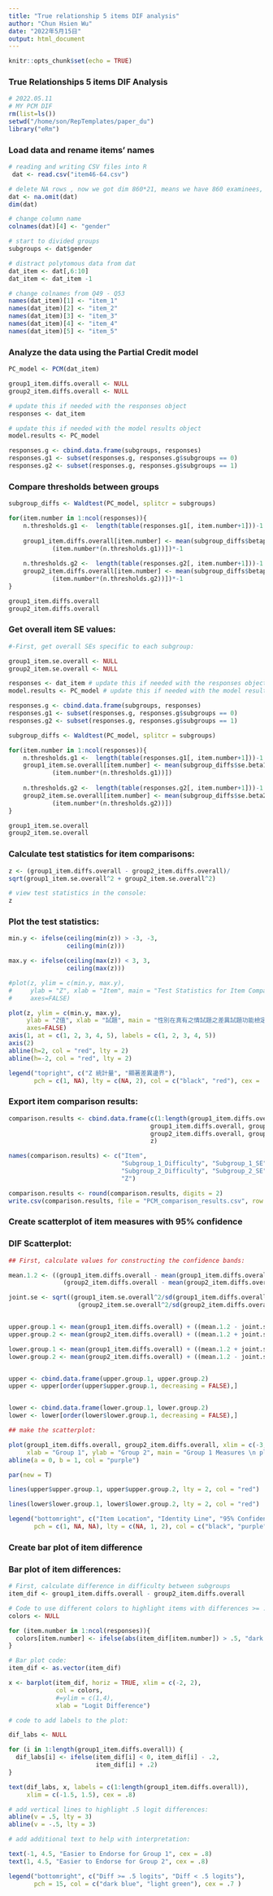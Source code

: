 ```yaml
---
title: "True relationship 5 items DIF analysis"
author: "Chun Hsien Wu"
date: "2022年5月15日"
output: html_document
---
```


```r
knitr::opts_chunk$set(echo = TRUE)
```

### True Relationships 5 items DIF Analysis
```r
# 2022.05.11
# MY PCM DIF
rm(list=ls())
setwd("/home/son/RepTemplates/paper_du")
library("eRm")
```

### Load data and rename items' names 
```r
# reading and writing CSV files into R
 dat <- read.csv("item46-64.csv") 

# delete NA rows , now we got dim 860*21, means we have 860 examinees, 
dat <- na.omit(dat)
dim(dat)

# change column name
colnames(dat)[4] <- "gender"

# start to divided groups
subgroups <- dat$gender

# distract polytomous data from dat
dat_item <- dat[,6:10]
dat_item <- dat_item -1

# change colnames from Q49 - Q53
names(dat_item)[1] <- "item_1"
names(dat_item)[2] <- "item_2"
names(dat_item)[3] <- "item_3"
names(dat_item)[4] <- "item_4"
names(dat_item)[5] <- "item_5"
```
### Analyze the data using the Partial Credit model
```r
PC_model <- PCM(dat_item)

group1_item.diffs.overall <- NULL
group2_item.diffs.overall <- NULL

# update this if needed with the responses object
responses <- dat_item 

# update this if needed with the model results object
model.results <- PC_model 

responses.g <- cbind.data.frame(subgroups, responses)
responses.g1 <- subset(responses.g, responses.g$subgroups == 0)
responses.g2 <- subset(responses.g, responses.g$subgroups == 1)
```
### Compare thresholds between groups
```r
subgroup_diffs <- Waldtest(PC_model, splitcr = subgroups)

for(item.number in 1:ncol(responses)){
	n.thresholds.g1 <-  length(table(responses.g1[, item.number+1]))-1
	
	group1_item.diffs.overall[item.number] <- mean(subgroup_diffs$betapar1[((item.number*(n.thresholds.g1))-(n.thresholds.g1-1)): 
        	(item.number*(n.thresholds.g1))])*-1
  
	n.thresholds.g2 <-  length(table(responses.g2[, item.number+1]))-1
	group2_item.diffs.overall[item.number] <- mean(subgroup_diffs$betapar2[((item.number*(n.thresholds.g2))-(n.thresholds.g2-1)): 
        	(item.number*(n.thresholds.g2))])*-1
}

group1_item.diffs.overall
group2_item.diffs.overall
```
### Get overall item SE values:
```r
#-First, get overall SEs specific to each subgroup:

group1_item.se.overall <- NULL
group2_item.se.overall <- NULL

responses <- dat_item # update this if needed with the responses object
model.results <- PC_model # update this if needed with the model results object

responses.g <- cbind.data.frame(subgroups, responses)
responses.g1 <- subset(responses.g, responses.g$subgroups == 0)
responses.g2 <- subset(responses.g, responses.g$subgroups == 1)

subgroup_diffs <- Waldtest(PC_model, splitcr = subgroups)

for(item.number in 1:ncol(responses)){
	n.thresholds.g1 <-  length(table(responses.g1[, item.number+1]))-1
	group1_item.se.overall[item.number] <- mean(subgroup_diffs$se.beta1[((item.number*(n.thresholds.g1))-(n.thresholds.g1-1)): 
        	(item.number*(n.thresholds.g1))])
  
	n.thresholds.g2 <-  length(table(responses.g2[, item.number+1]))-1
	group2_item.se.overall[item.number] <- mean(subgroup_diffs$se.beta2[((item.number*(n.thresholds.g2))-(n.thresholds.g2-1)): 
        	(item.number*(n.thresholds.g2))])
}

group1_item.se.overall
group2_item.se.overall
```
### Calculate test statistics for item comparisons:

```r
z <- (group1_item.diffs.overall - group2_item.diffs.overall)/
sqrt(group1_item.se.overall^2 + group2_item.se.overall^2)

# view test statistics in the console:
z
```
### Plot the test statistics:
```r
min.y <- ifelse(ceiling(min(z)) > -3, -3, 
                ceiling(min(z)))

max.y <- ifelse(ceiling(max(z)) < 3, 3, 
                ceiling(max(z)))

#plot(z, ylim = c(min.y, max.y),
#     ylab = "Z", xlab = "Item", main = "Test Statistics for Item Comparisons \nbetween Subgroup 1 and Subgroup 2",
#     axes=FALSE)

plot(z, ylim = c(min.y, max.y),
     ylab = "Z值", xlab = "試題", main = "性別在真有之情試題之差異試題功能檢定統計量",
     axes=FALSE)
axis(1, at = c(1, 2, 3, 4, 5), labels = c(1, 2, 3, 4, 5))
axis(2)
abline(h=2, col = "red", lty = 2)
abline(h=-2, col = "red", lty = 2)

legend("topright", c("Z 統計量", "顯著差異邊界"),
       pch = c(1, NA), lty = c(NA, 2), col = c("black", "red"), cex = .8)
```
### Export item comparison results:
```r
comparison.results <- cbind.data.frame(c(1:length(group1_item.diffs.overall)),
                                       group1_item.diffs.overall, group1_item.se.overall,
                                       group2_item.diffs.overall, group2_item.se.overall,
                                       z)

names(comparison.results) <- c("Item",
                               "Subgroup_1_Difficulty", "Subgroup_1_SE",
                               "Subgroup_2_Difficulty", "Subgroup_2_SE",
                               "Z")

comparison.results <- round(comparison.results, digits = 2)
write.csv(comparison.results, file = "PCM_comparison_results.csv", row.names = FALSE)
```
### Create scatterplot of item measures with 95% confidence 
### DIF Scatterplot:
```r
## First, calculate values for constructing the confidence bands:

mean.1.2 <- ((group1_item.diffs.overall - mean(group1_item.diffs.overall))/2*sd(group1_item.diffs.overall) +
               (group2_item.diffs.overall - mean(group2_item.diffs.overall))/2*sd(group2_item.diffs.overall))

joint.se <- sqrt((group1_item.se.overall^2/sd(group1_item.diffs.overall)) +
                   (group2_item.se.overall^2/sd(group2_item.diffs.overall)))


upper.group.1 <- mean(group1_item.diffs.overall) + ((mean.1.2 - joint.se )*sd(group1_item.diffs.overall))
upper.group.2 <- mean(group2_item.diffs.overall) + ((mean.1.2 + joint.se )*sd(group2_item.diffs.overall))

lower.group.1 <- mean(group1_item.diffs.overall) + ((mean.1.2 + joint.se )*sd(group1_item.diffs.overall))
lower.group.2 <- mean(group2_item.diffs.overall) + ((mean.1.2 - joint.se )*sd(group1_item.diffs.overall))


upper <- cbind.data.frame(upper.group.1, upper.group.2)
upper <- upper[order(upper$upper.group.1, decreasing = FALSE),]


lower <- cbind.data.frame(lower.group.1, lower.group.2)
lower <- lower[order(lower$lower.group.1, decreasing = FALSE),]

## make the scatterplot:

plot(group1_item.diffs.overall, group2_item.diffs.overall, xlim = c(-3, 3), ylim = c(-3, 3),
     xlab = "Group 1", ylab = "Group 2", main = "Group 1 Measures \n plotted against \n Group 2 Measures")
abline(a = 0, b = 1, col = "purple")

par(new = T)

lines(upper$upper.group.1, upper$upper.group.2, lty = 2, col = "red")

lines(lower$lower.group.1, lower$lower.group.2, lty = 2, col = "red")

legend("bottomright", c("Item Location", "Identity Line", "95% Confidence Band"),
       pch = c(1, NA, NA), lty = c(NA, 1, 2), col = c("black", "purple", "red"))
```
### Create bar plot of item difference
### Bar plot of item differences:
```r
# First, calculate difference in difficulty between subgroups
item_dif <- group1_item.diffs.overall - group2_item.diffs.overall

# Code to use different colors to highlight items with differences >= .5 logits:
colors <- NULL

for (item.number in 1:ncol(responses)){
  colors[item.number] <- ifelse(abs(item_dif[item.number]) > .5, "dark blue", "light green")
}

# Bar plot code:
item_dif <- as.vector(item_dif)

x <- barplot(item_dif, horiz = TRUE, xlim = c(-2, 2), 
             col = colors,
             #=ylim = c(1,4), 
             xlab = "Logit Difference")

# code to add labels to the plot:

dif_labs <- NULL

for (i in 1:length(group1_item.diffs.overall)) {
  dif_labs[i] <- ifelse(item_dif[i] < 0, item_dif[i] - .2,
                        item_dif[i] + .2)
}

text(dif_labs, x, labels = c(1:length(group1_item.diffs.overall)),
     xlim = c(-1.5, 1.5), cex = .8)

# add vertical lines to highlight .5 logit differences:
abline(v = .5, lty = 3)
abline(v = -.5, lty = 3)

# add additional text to help with interpretation:

text(-1, 4.5, "Easier to Endorse for Group 1", cex = .8)
text(1, 4.5, "Easier to Endorse for Group 2", cex = .8)

legend("bottomright", c("Diff >= .5 logits", "Diff < .5 logits"),
       pch = 15, col = c("dark blue", "light green"), cex = .7 )
```

